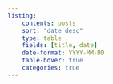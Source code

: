 ```yaml
---
listing:
    contents: posts
    sort: "date desc"
    type: table
    fields: [title, date]
    date-format: YYYY‑MM‑DD
    table-hover: true
    categories: true
---
```

